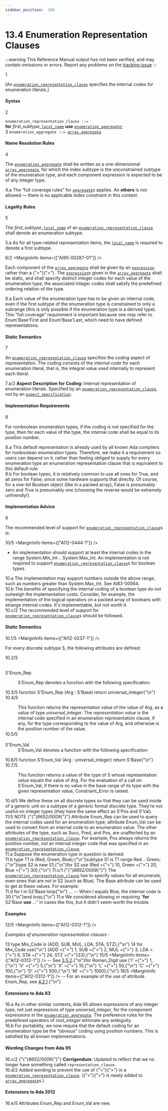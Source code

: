 ```yaml
---
sidebar_position:  108
---
```


# 13.4 Enumeration Representation Clauses

:::warning
This Reference Manual output has not been verified,
and may contain omissions or errors.
Report any problems on the [tracking issue](https://github.com/ada-lang-io/ada-lang-io/issues/20)
:::


<MarginText>1</MarginText>
<p>[An <code><a href="../AA-13/AA-13.4#S0350">enumeration_representation_clause</a></code> specifies the internal codes for enumeration literals.] <br /></p>


#### Syntax

<MarginText>2</MarginText>

<CodeBlock>
<code>enumeration_representation_clause</code><a id="S0350"></a><code> ::= </code><br />    <strong>for</strong> <em>first_subtype_</em><code><a href="../AA-13/AA-13.1#S0345">local_name</a></code> <strong>use</strong> <code><a href="../AA-13/AA-13.4#S0351">enumeration_aggregate</a></code>;<br />

</CodeBlock>
<MarginText>3</MarginText>

<CodeBlock>
<code>enumeration_aggregate</code><a id="S0351"></a><code> ::= </code><code><a href="../AA-4/AA-4.3#S0113">array_aggregate</a></code><br />

</CodeBlock>

#### Name Resolution Rules

<MarginText>4</MarginText>
<p>The <code><a href="../AA-13/AA-13.4#S0351">enumeration_aggregate</a></code> shall be written as a one-dimensional <code><a href="../AA-4/AA-4.3#S0113">array_aggregate</a></code>, for which the index subtype is the unconstrained subtype of the enumeration type, and each component expression is expected to be of any integer type. <br /></p>

<AnnotatedOnly>
<MarginText>4.a</MarginText>
<Admonition type="aarm" aarm="ramification">
<strong></strong>The &ldquo;full coverage rules&rdquo; for <code><a href="../AA-4/AA-4.3#S0106">aggregate</a></code>s applies. An <strong>others</strong> is not allowed &mdash; there is no applicable index constraint in this context. <br /></Admonition>
</AnnotatedOnly>


#### Legality Rules

<MarginText>5</MarginText>
<p>The <em>first_subtype_</em><code><a href="../AA-13/AA-13.1#S0345">local_name</a></code> of an <code><a href="../AA-13/AA-13.4#S0350">enumeration_representation_clause</a></code> shall denote an enumeration subtype. <br /></p>

<AnnotatedOnly>
<MarginText>5.a</MarginText>
<Admonition type="aarm" aarm="ramification">
<strong></strong>As for all type-related representation items, the <code><a href="../AA-13/AA-13.1#S0345">local_name</a></code> is required to denote a first subtype. <br /></Admonition>
</AnnotatedOnly>

<MarginText>6/2</MarginText>
<MarginInfo items={["AI95-00287-01"]} />
<p>Each component of the <code><a href="../AA-4/AA-4.3#S0113">array_aggregate</a></code> shall be given by an <code><a href="../AA-4/AA-4.4#S0132">expression</a></code> rather than a {"<"}{">"}. The <code><a href="../AA-4/AA-4.4#S0132">expression</a></code>s given in the <code><a href="../AA-4/AA-4.3#S0113">array_aggregate</a></code> shall be static, and shall specify distinct integer codes for each value of the enumeration type; the associated integer codes shall satisfy the predefined ordering relation of the type. <br /></p>

<AnnotatedOnly>
<MarginText>6.a</MarginText>
<Admonition type="aarm" aarm="reason">
<strong></strong>Each value of the enumeration type has to be given an internal code, even if the first subtype of the enumeration type is constrained to only a subrange (this is only possible if the enumeration type is a derived type). This &ldquo;full coverage&rdquo; requirement is important because one may refer to Enum'Base'First and Enum'Base'Last, which need to have defined representations. <br /></Admonition>
</AnnotatedOnly>


#### Static Semantics

<MarginText>7</MarginText>
<p>An <code><a href="../AA-13/AA-13.4#S0350">enumeration_representation_clause</a></code> specifies the <em>coding</em> aspect of representation. The coding consists of the <em>internal code</em> for each enumeration literal, that is, the integral value used internally to represent each literal.<br /></p>

<AnnotatedOnly>
<MarginText>7.a/3</MarginText>
<Admonition type="aarm" aarm="note">
<strong>Aspect Description for </strong><strong>Coding: </strong>Internal representation of enumeration literals. Specified by an <code><a href="../AA-13/AA-13.4#S0350">enumeration_representation_clause</a></code>, not by an <code><a href="../AA-13/AA-13.1#S0346">aspect_specification</a></code>.<br /></Admonition>
</AnnotatedOnly>


#### Implementation Requirements

<MarginText>8</MarginText>
<p>For nonboolean enumeration types, if the coding is not specified for the type, then for each value of the type, the internal code shall be equal to its position number. <br /></p>

<AnnotatedOnly>
<MarginText>8.a</MarginText>
<Admonition type="aarm" aarm="reason">
<strong></strong>This default representation is already used by all known Ada compilers for nonboolean enumeration types. Therefore, we make it a requirement so users can depend on it, rather than feeling obliged to supply for every enumeration type an enumeration representation clause that is equivalent to this default rule. <br /></Admonition>
</AnnotatedOnly>

<AnnotatedOnly>
<MarginText>8.b</MarginText>
<Admonition type="aarm" aarm="discussion">
<strong></strong>For boolean types, it is relatively common to use all ones for True, and all zeros for False, since some hardware supports that directly. Of course, for a one-bit Boolean object (like in a packed array), False is presumably zero and True is presumably one (choosing the reverse would be extremely unfriendly!). <br /></Admonition>
</AnnotatedOnly>


#### Implementation Advice

<MarginText>9</MarginText>
<p>The recommended level of support for <code><a href="../AA-13/AA-13.4#S0350">enumeration_representation_clause</a></code>s is: <br /></p>

<MarginText>10/5</MarginText>
<MarginInfo items={["AI12-0444-1"]} />
<ul>
<li>An implementation should support at least the internal codes in the range System.Min_Int .. System.Max_Int. An implementation is not required to  support <code><a href="../AA-13/AA-13.4#S0350">enumeration_representation_clause</a></code>s for boolean types. <br /></li>
</ul>
<AnnotatedOnly>
<MarginText>10.a</MarginText>
<Admonition type="aarm" aarm="ramification">
<strong></strong>The implementation may support numbers outside the above range, such as numbers greater than System.Max_Int. See AI83-00564. <br /></Admonition>
</AnnotatedOnly>

<AnnotatedOnly>
<MarginText>10.b</MarginText>
<Admonition type="aarm" aarm="reason">
<strong></strong>The benefits of specifying the internal coding of a boolean type do not outweigh the implementation costs. Consider, for example, the implementation of the logical operators on a packed array of booleans with strange internal codes. It's implementable, but not worth it. <br /></Admonition>
</AnnotatedOnly>

<AnnotatedOnly>
<MarginText>10.c/2</MarginText>
<Admonition type="aarm" aarm="implementation-advice">
<strong></strong>The recommended level of support for <code><a href="../AA-13/AA-13.4#S0350">enumeration_representation_clause</a></code>s should be followed.<br /></Admonition>
</AnnotatedOnly>


#### Static Semantics

<MarginText>10.1/5</MarginText>
<MarginInfo items={["AI12-0237-1"]} />
<p>For every discrete subtype S, the following attributes are defined: <br /></p>

<MarginText>10.2/5</MarginText>
<dt><br/>S'Enum_Rep</dt>
<MarginInfo items={["AI12-0237-1"]} />
<dl>
<dd>S'Enum_Rep denotes a function with the following specification: <br /></dd>
</dl>
<MarginText>10.3/5</MarginText>
<CodeBlock language="ada">
function S'Enum_Rep (Arg : S'Base) return universal_integer{"\n"}

</CodeBlock>
<MarginText>10.4/5</MarginText>
<dl>
<dd>This function returns the representation value of the value of Arg, as a value of type <em>universal_integer</em>. The <em>representation value</em> is the internal code specified in an enumeration representation clause, if any, for the type corresponding to the value of Arg, and otherwise is the position number of the value.<br /></dd>
<MarginText>10.5/5</MarginText>
<dt><br/>S'Enum_Val</dt>
<MarginInfo items={["AI12-0237-1"]} />
<dd>S'Enum_Val denotes a function with the following specification: <br /></dd>
</dl>
<MarginText>10.6/5</MarginText>
<CodeBlock language="ada">
function S'Enum_Val (Arg : universal_integer) return S'Base{"\n"}

</CodeBlock>
<MarginText>10.7/5</MarginText>
<dl>
<dd>This function returns a value of the type of S whose representation value equals the value of Arg. For the evaluation of a call on S'Enum_Val, if there is no value in the base range of its type with the given representation value, Constraint_Error is raised.<br /></dd>
</dl>
<AnnotatedOnly>
<MarginText>10.d/5</MarginText>
<Admonition type="aarm" aarm="reason">
<strong></strong>We define these on all discrete types so that they can be used inside of a generic unit on a subtype of a generic formal discrete type. They're not useful on integer types (they have the same effect as S'Pos and S'Val). <br /></Admonition>
</AnnotatedOnly>

<AnnotatedOnly>
<MarginText>11/5</MarginText>
<MarginInfo items={["AI95-00137-01", "AI05-0299-1", "AI12-0237-1", "AI12-0442-1"]} />
<Admonition type="aarm" aarm="note">
NOTE   {"{"}<em>8652/0009</em>{"}"} Attribute Enum_Rep  can  be used to query the internal codes used for an enumeration type; attribute Enum_Val can  be used to convert from an internal code to an enumeration value. The other attributes of the type, such as Succ, Pred, and Pos, are unaffected by an  <code><a href="../AA-13/AA-13.4#S0350">enumeration_representation_clause</a></code>. For example, Pos always returns the position number, <em>not</em> an  internal integer code that was  specified in an <code><a href="../AA-13/AA-13.4#S0350">enumeration_representation_clause</a></code>. <br /></Admonition>
</AnnotatedOnly>

<AnnotatedOnly>
<MarginText>11.a</MarginText>
<Admonition type="aarm" aarm="discussion">
<strong></strong>Suppose the enumeration type in question is derived: <br /></Admonition>
</AnnotatedOnly>

<AnnotatedOnly>
<MarginText>11.b</MarginText>
<CodeBlock language="ada">
type T1 is (Red, Green, Blue);{"\n"}subtype S1 is T1 range Red .. Green;{"\n"}type S2 is new S1;{"\n"}for S2 use (Red ={">"} 10, Green ={">"} 20, Blue ={">"} 30);{"\n"}

</CodeBlock>
</AnnotatedOnly>
<AnnotatedOnly>
<MarginText>11.c/1</MarginText>
<MarginInfo items={["AI95-00137-01"]} />
<Admonition type="aarm" aarm="note">
{"{"}<em>8652/0009</em>{"}"} The <code><a href="../AA-13/AA-13.4#S0350">enumeration_representation_clause</a></code> has to specify values for all enumerals, even ones that are not in S2 (such as Blue). The Base attribute can be used to get at these values. For example: <br /></Admonition>
</AnnotatedOnly>

<AnnotatedOnly>
<MarginText>11.d</MarginText>
<CodeBlock language="ada">
for I in S2'Base loop{"\n"}    ... -- When I equals Blue, the internal code is 30.{"\n"}end loop;{"\n"}

</CodeBlock>
</AnnotatedOnly>
<AnnotatedOnly>
<MarginText>11.e</MarginText>
<Admonition type="aarm" aarm="note">
We considered allowing or requiring &ldquo;<strong>for</strong> S2'Base <strong>use</strong> ...&rdquo; in cases like this, but it didn't seem worth the trouble. <br /></Admonition>
</AnnotatedOnly>


#### Examples

<MarginText>12/5</MarginText>
<MarginInfo items={["AI12-0312-1"]} />
<p><em>Examples  of  enumeration representation clauses :</em> <br /></p>

<MarginText>13</MarginText>
<CodeBlock language="ada">
type Mix_Code is (ADD, SUB, MUL, LDA, STA, STZ);{"\n"}
<MarginText>14</MarginText>
for Mix_Code use{"\n"}   (ADD ={">"} 1, SUB ={">"} 2, MUL ={">"} 3, LDA ={">"} 8, STA ={">"} 24, STZ ={">"}33);{"\n"}
<MarginText>15/5</MarginText>
<MarginInfo items={["AI12-0312-1"]} />
-- See <a href="../AA-3/AA-3.5#Subclause_3.5.2">3.5.2</a>.{"\n"}for Roman_Digit use ('I' ={">"} 1,{"\n"}                     'V' ={">"} 5,{"\n"}                     'X' ={">"} 10,{"\n"}                     'L' ={">"} 50,{"\n"}                     'C' ={">"} 100,{"\n"}                     'D' ={">"} 500,{"\n"}                     'M' ={">"} 1000);{"\n"}
<MarginText>16/5</MarginText>
<MarginInfo items={["AI12-0312-1"]} />
-- For an example of the use of attribute Enum_Rep, see <a href="../AA-4/AA-4.2#Subclause_4.2.1">4.2.1</a>.{"\n"}

</CodeBlock>

#### Extensions to Ada 83

<AnnotatedOnly>
<MarginText>16.a</MarginText>
<Admonition type="aarm" aarm="note">
As in other similar contexts, Ada 95 allows expressions of any integer type, not just expressions of type <em>universal_integer</em>, for the component expressions in the <code><a href="../AA-13/AA-13.4#S0351">enumeration_aggregate</a></code>. The preference rules for the predefined operators of <em>root_integer</em> eliminate any ambiguity.<br /></Admonition>
</AnnotatedOnly>

<AnnotatedOnly>
<MarginText>16.b</MarginText>
<Admonition type="aarm" aarm="note">
For portability, we now require that the default coding for an enumeration type be the &ldquo;obvious&rdquo; coding using position numbers. This is satisfied by all known implementations. <br /></Admonition>
</AnnotatedOnly>


#### Wording Changes from Ada 95

<AnnotatedOnly>
<MarginText>16.c/2</MarginText>
<MarginInfo items={["AI95-00137-01"]} />
<Admonition type="aarm" aarm="note">
{"{"}<em>8652/0009</em>{"}"} <strong>Corrigendum:</strong> Updated to reflect that we no longer have something called <code>representation_clause</code>.<br /></Admonition>
</AnnotatedOnly>

<AnnotatedOnly>
<MarginText>16.d/2</MarginText>
<MarginInfo items={["AI95-00287-01"]} />
<Admonition type="aarm" aarm="note">
Added wording to prevent the use of {"<"}{">"} in a <code><a href="../AA-13/AA-13.4#S0350">enumeration_representation_clause</a></code>. ({"<"}{">"} is newly added to <code><a href="../AA-4/AA-4.3#S0113">array_aggregate</a></code>s.) <br /></Admonition>
</AnnotatedOnly>


#### Extensions to Ada 2012

<AnnotatedOnly>
<MarginText>16.e/5</MarginText>
<MarginInfo items={["AI12-0237-1"]} />
<Admonition type="aarm" aarm="note">
Attributes Enum_Rep and Enum_Val are new. <br /></Admonition>
</AnnotatedOnly>


